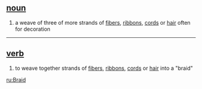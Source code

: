 == [[noun]] ==
# a weave of three of more strands of [[fiber]]s, [[ribbon]]s, [[cord]]s or [[hair]] often for decoration

----

== [[verb]] == 
# to weave together strands of [[fiber]]s, [[ribbon]]s, [[cord]]s or [[hair]] into a "braid"

[[ru:Braid]]